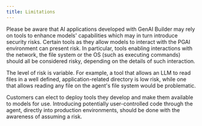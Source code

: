 ```yaml
---
title: Limitations
---
```


Please be aware that AI applications developed with GenAI Builder may rely on tools to enhance models' capabilities which may in turn introduce security risks. Certain tools as they allow models to interact with the PGAI environment can present risk. In particular, tools enabling interactions with the network, the file system or the OS (such as executing commands) should all be considered risky, depending on the details of such interaction.

The level of risk is variable. For example, a tool that allows an LLM to read files in a well defined, application-related directory is low risk, while one that allows reading any file on the agent's file system would be problematic.

Customers can elect to deploy tools they develop and make them available to models for use. Introducing potentially user-controlled code through the agent, directly into production environments, should be done with the awareness of assuming a risk.
